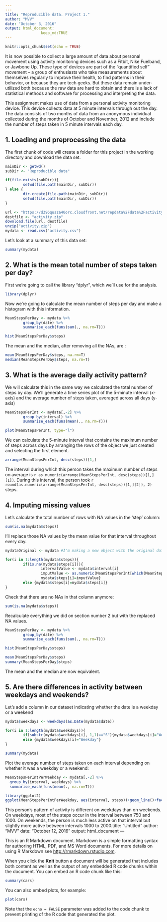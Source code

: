 ---
---
title: "Reproducible data. Project 1."
author: "MVV"
date: "October 3, 2016"
output: html_document:
                keep_md:TRUE
---

```{r setup, include=FALSE}
knitr::opts_chunk$set(echo = TRUE)
```

It is now possible to collect a large amount of data about personal movement using activity monitoring devices such as a Fitbit, Nike Fuelband, or Jawbone Up. These type of devices are part of the "quantified self" movement -- a group of enthusiasts who take measurements about themselves regularly to improve their health, to find patterns in their behavior, or because they are tech geeks. But these data remain under-utilized both because the raw data are hard to obtain and there is a lack of statistical methods and software for processing and interpreting the data.

This assignment makes use of data from a personal activity monitoring device. This device collects data at 5 minute intervals through out the day. The data consists of two months of data from an anonymous individual collected during the months of October and November, 2012 and include the number of steps taken in 5 minute intervals each day.


## 1. Loading and preprocessing the data

The first chunk of code will create a folder for this project in the working directory and download the data set.

```{r importing}
mainDir <- getwd()
subDir <- "Reproducible data"

if(file.exists(subDir)){
        setwd(file.path(mainDir, subDir))
} else {
        dir.create(file.path(mainDir, subDir))
        setwd(file.path(mainDir, subDir))
}

url <- "https://d396qusza40orc.cloudfront.net/repdata%2Fdata%2Factivity.zip"
destfile <- "activity.zip"
download.file(url, destfile)
unzip("activity.zip")
mydata <- read.csv("activity.csv")
```


Let's look at a summary of this data set:

```{r summary}
summary(mydata)
```


## 2. What is the mean total number of steps taken per day?

First we're going to call the library "dplyr", which we'll use for the analysis.

```{r dplyr, warning=FALSE}
library(dplyr)
```

Now we're going to calculate the mean number of steps per day and make a histogram with this information.

```{r mean number steps}
MeanStepsPerDay <- mydata %>%
        group_by(date) %>%
        summarise_each(funs(sum(., na.rm=T)))

hist(MeanStepsPerDay$steps)
```


The mean and the median, after removing all the NAs, are :

```{r mean and median}
mean(MeanStepsPerDay$steps, na.rm=T)
median(MeanStepsPerDay$steps, na.rm=T)
```


  
## 3. What is the average daily activity pattern?

We will calculate this in the same way we calculated the total number of steps by day. We'll generate a time series plot of the 5-minute interval (x-axis) and the average number of steps taken, averaged across all days (y-axis)

```{r daily activity pattern}
MeanStepsPerInt <- mydata[,-2] %>%
        group_by(interval) %>%
        summarise_each(funs(mean(., na.rm=T)))

plot(MeanStepsPerInt, type="l")
```

We can calculate the 5-minute interval that contains the maximum number of steps across days by arranging the rows of the object we just created and selecting the first element.

```{r Interval with max number of steps}
arrange(MeanStepsPerInt, desc(steps))[1,]
```

The interval during which this person takes the maximum number of steps on average is `r as.numeric(arrange(MeanStepsPerInt, desc(steps))[1,][1])`. During this interval, the person took `r round(as.numeric(arrange(MeanStepsPerInt, desc(steps))[1,][2]), 2)` steps. 



## 4. Imputing missing values

Let's calculate the total number of rows with NA values in the 'step' column:
```{r Total NA rows}
sum(is.na(mydata$steps)) 
```

I'll replace those NA values by the mean value for that interval throughout every day.
```{r Replacing NAs}
mydataOriginal <- mydata #I'm making a new object with the original data because I'm going to change the original dataset

for(i in 1:length(mydata$steps)){
        if(is.na(mydata$steps[i])){
                intervalValue <- mydata$interval[i]
                imputValue <- as.numeric(MeanStepsPerInt[which(MeanStepsPerInt$interval==intervalValue),2])
                mydata$steps[i]=imputValue} 
        else {mydata$steps[i]=mydata$steps[i]}
}
```


Check that there are no NAs in that column anymore:
```{r recheck NAs}
sum(is.na(mydata$steps))
```


Recalculate everything we did on section number 2 but with the replaced NA values.
```{r recalculate with NAs}
MeanStepsPerDay <- mydata %>%
        group_by(date) %>%
        summarise_each(funs(sum(., na.rm=T)))

hist(MeanStepsPerDay$steps)

mean(MeanStepsPerDay$steps)
summary(MeanStepsPerDay$steps)
```

The mean and the median are now equivalent.



## 5. Are there differences in activity between weekdays and weekends?

Let's add a column in our dataset indicating whether the date is a weekday or a weekend

```{r weekdays}
mydata$weekdays <- weekdays(as.Date(mydata$date))

for(i in 1:length(mydata$weekdays)){
        if(substr(mydata$weekdays[i], 1,1)=="S"){mydata$weekdays[i]="Weekend"} 
        else {mydata$weekdays[i]="Weekday"}
}

summary(mydata)
```


Plot the average number of steps taken on each interval depending on whether it was a weekday or a weekend:

```{r weekday vs weekend}
MeanStepsPerIntPerWeekday <- mydata[,-2] %>%
  group_by(interval, weekdays) %>%
  summarise_each(funs(mean(., na.rm=T)))

library(ggplot2)
ggplot(MeanStepsPerIntPerWeekday, aes(interval, steps))+geom_line()+facet_grid(weekdays~.)
```

This person's pattern of activity is different on weekdays than on weekends. On weekdays, most of the steps occur in the interval between 750 and 1000. On weekends, the person is much less active on that interval but slightly more active between intervals 1000 to 2000.title: "Untitled"
author: "MVV"
date: "October 12, 2016"
output: html_document
---

This is an R Markdown document. Markdown is a simple formatting syntax for authoring HTML, PDF, and MS Word documents. For more details on using R Markdown see <http://rmarkdown.rstudio.com>.

When you click the **Knit** button a document will be generated that includes both content as well as the output of any embedded R code chunks within the document. You can embed an R code chunk like this:

```{r}
summary(cars)
```

You can also embed plots, for example:

```{r, echo=FALSE}
plot(cars)
```

Note that the `echo = FALSE` parameter was added to the code chunk to prevent printing of the R code that generated the plot.
